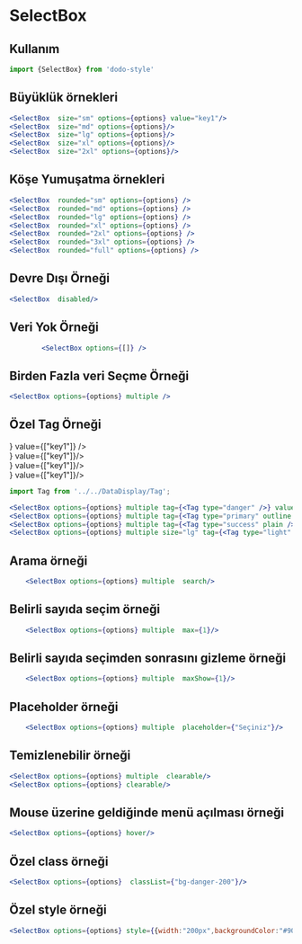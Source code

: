 
<Meta title="Form/SelectBox/Örnekler" />

# SelectBox

## Kullanım
```jsx
import {SelectBox} from 'dodo-style'
```

## Büyüklük örnekleri

<div style={{display:"flex",flexDirection:"row",alignItems:"center",flexWrap:"wrap"}}>
    <div style={{margin:"5px"}}>
        <SelectBox  size="sm" options={options} value="key1"/>
    </div>
    <div style={{margin:"5px"}}>
        <SelectBox  size="md" options={options}/>
    </div>
    <div style={{margin:"5px",}} >
        <SelectBox  size="lg" options={options}/>
    </div>
    <div style={{margin:"5px",}}>
        <SelectBox  size="xl" options={options}/>
    </div>
    <div style={{margin:"5px",}}>
        <SelectBox  size="2xl" options={options}/>
    </div>
</div>


```jsx
<SelectBox  size="sm" options={options} value="key1"/>
<SelectBox  size="md" options={options}/>
<SelectBox  size="lg" options={options}/>
<SelectBox  size="xl" options={options}/>
<SelectBox  size="2xl" options={options}/>
```

## Köşe Yumuşatma örnekleri
<div style={{display:"flex",flexDirection:"row",alignItems:"center",flexWrap:"wrap"}}>
    <div style={{margin:"5px"}}>
        <SelectBox  rounded="sm" options={options} />
    </div>
    <div style={{margin:"5px"}}>
        <SelectBox  rounded="md" options={options} />
    </div>
    <div style={{margin:"5px",}}>
        <SelectBox  rounded="lg" options={options} />
    </div>
    <div style={{margin:"5px",}}>
        <SelectBox  rounded="xl" options={options} />
    </div>
    <div style={{margin:"5px",}}>
        <SelectBox  rounded="2xl" options={options} />
    </div>
    <div style={{margin:"5px",}}>
        <SelectBox  rounded="3xl" options={options} />
    </div>
    <div style={{margin:"5px",}}>
        <SelectBox  rounded="full" options={options} />
    </div>
</div>

```jsx
<SelectBox  rounded="sm" options={options} />
<SelectBox  rounded="md" options={options} />
<SelectBox  rounded="lg" options={options} />
<SelectBox  rounded="xl" options={options} />
<SelectBox  rounded="2xl" options={options} />
<SelectBox  rounded="3xl" options={options} />
<SelectBox  rounded="full" options={options} />
```

## Devre Dışı Örneği
<div style={{display:"flex",flexDirection:"row",alignItems:"center",flexWrap:"wrap"}}>
    <div style={{margin:"5px"}}>
        <SelectBox  disabled/>
    </div>
</div>

```jsx
<SelectBox  disabled/>
```

## Veri Yok Örneği
<div style={{display:"flex",flexDirection:"row",alignItems:"center",flexWrap:"wrap"}}>
    <div style={{margin:"5px"}}>
        <SelectBox options={[]} />
    </div>
</div>

```jsx
        <SelectBox options={[]} />
```

## Birden Fazla veri Seçme Örneği
<div style={{display:"flex",flexDirection:"row",alignItems:"center",flexWrap:"wrap"}}>
    <div style={{margin:"5px"}}>
        <SelectBox options={options} multiple />
    </div>
</div>

```jsx
<SelectBox options={options} multiple />
```

## Özel Tag Örneği
<div style={{display:"flex",flexDirection:"row",alignItems:"center",flexWrap:"wrap"}}>
    <div style={{margin:"5px"}}>
        <SelectBox options={options} multiple tag={<Tag type="danger" />} value={["key1"]} />
    </div>
    <div style={{margin:"5px"}}>
        <SelectBox options={options} multiple tag={<Tag type="primary" outline />}  value={["key1"]}/>
    </div>
    <div style={{margin:"5px"}}>
        <SelectBox options={options} multiple tag={<Tag type="success" plain />}  value={["key1"]}/>
    </div>
    <div style={{margin:"5px"}}>
        <SelectBox options={options} multiple size="lg" tag={<Tag type="light" plain  />}  value={["key1"]}/>
    </div>

</div>

```jsx
import Tag from '../../DataDisplay/Tag';
```
```jsx
<SelectBox options={options} multiple tag={<Tag type="danger" />} value={["key1"]} />
<SelectBox options={options} multiple tag={<Tag type="primary" outline />}  value={["key1"]}/>
<SelectBox options={options} multiple tag={<Tag type="success" plain />}  value={["key1"]}/>
<SelectBox options={options} multiple size="lg" tag={<Tag type="light" plain  />}  value={["key1"]}/>
```

## Arama örneği
<div style={{display:"flex",flexDirection:"row",alignItems:"center",flexWrap:"wrap"}}>
    <div style={{margin:"5px"}}>
        <SelectBox options={options} multiple  search/>
    </div>
</div>

```jsx
    <SelectBox options={options} multiple  search/>
```

## Belirli sayıda seçim örneği
<div style={{display:"flex",flexDirection:"row",alignItems:"center",flexWrap:"wrap"}}>
    <div style={{margin:"5px"}}>
        <SelectBox options={options} multiple max={1}/>
    </div>
</div>

```jsx
    <SelectBox options={options} multiple  max={1}/>
```

## Belirli sayıda seçimden sonrasını gizleme örneği
<div style={{display:"flex",flexDirection:"row",alignItems:"center",flexWrap:"wrap"}}>
    <div style={{margin:"5px"}}>
        <SelectBox options={options} multiple maxShow={1}/>
    </div>
</div>

```jsx
    <SelectBox options={options} multiple  maxShow={1}/>
```

## Placeholder örneği
<div style={{display:"flex",flexDirection:"row",alignItems:"center",flexWrap:"wrap"}}>
    <div style={{margin:"5px"}}>
        <SelectBox options={options} multiple placeholder={"Seçiniz"}/>
    </div>
</div>

```jsx
    <SelectBox options={options} multiple  placeholder={"Seçiniz"}/>
```

## Temizlenebilir örneği
<div style={{display:"flex",flexDirection:"row",alignItems:"center",flexWrap:"wrap"}}>
    <div style={{margin:"5px"}}>
        <SelectBox options={options} multiple clearable/>
    </div>
    <div style={{margin:"5px"}}>
        <SelectBox options={options} clearable/>
    </div>
</div>

```jsx
<SelectBox options={options} multiple  clearable/>
<SelectBox options={options} clearable/>
```

## Mouse üzerine geldiğinde menü açılması örneği
<div style={{display:"flex",flexDirection:"row",alignItems:"center",flexWrap:"wrap"}}>
    <div style={{margin:"5px"}}>
        <SelectBox options={options} hover/>
    </div>
</div>

```jsx
<SelectBox options={options} hover/>
```

## Özel class örneği
<div style={{display:"flex",flexDirection:"row",alignItems:"center",flexWrap:"wrap"}}>
    <div style={{margin:"5px"}}>
        <SelectBox options={options} classList={"bg-gradient-to-r from-success-400 to-info-500"}/>
    </div>
</div>

```jsx
<SelectBox options={options}  classList={"bg-danger-200"}/>
```

## Özel style örneği
<div style={{display:"flex",flexDirection:"row",alignItems:"center",flexWrap:"wrap"}}>
    <div style={{margin:"5px"}}>
        <SelectBox options={options} style={{width:"500px",backgroundColor:"#90a9d1",border:"1px solid #6189c7"}}/>
    </div>
</div>

```jsx
<SelectBox options={options} style={{width:"200px",backgroundColor:"#90a9d1",border:"1px solid #16376b"}}/>
```
